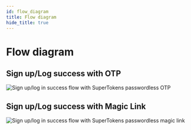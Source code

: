 ```yaml
---
id: flow_diagram
title: Flow diagram
hide_title: true
---
```


<!-- ./passwordless/flow_diagram.mdx -->

# Flow diagram

## Sign up/Log success with OTP

<img alt="Sign up/log in success flow with SuperTokens passwordless OTP" src="/img/passwordless/diagrams/otp_flow.png" />

## Sign up/Log success with Magic Link

<img alt="Sign up/log in success flow with SuperTokens passwordless magic link" src="/img/passwordless/diagrams/magic_link_flow.png" />
